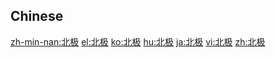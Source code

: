 {{also|北極}}
==Chinese==
{{zh-see|北極}}

[[zh-min-nan:北极]]
[[el:北极]]
[[ko:北极]]
[[hu:北极]]
[[ja:北极]]
[[vi:北极]]
[[zh:北极]]